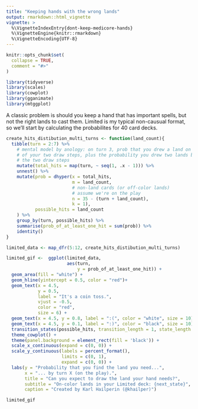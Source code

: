 ```yaml
---
title: "Keeping hands with the wrong lands"
output: rmarkdown::html_vignette
vignette: >
  %\VignetteIndexEntry{dont-keep-medicore-hands}
  %\VignetteEngine{knitr::rmarkdown}
  %\VignetteEncoding{UTF-8}
---
```


```r
knitr::opts_chunk$set(
  collapse = TRUE,
  comment = "#>"
)
```

```r
library(tidyverse)
library(scales)
library(cowplot)
library(gganimate)
library(mtggplot)
```

A classic problem is should you keep a hand that has important spells, but not
the right lands to cast them. Limited is my typical non-causual format, so 
we'll start by calculating the probabilites for 40 card decks.

```r
create_hits_distibution_multi_turns <- function(land_count){
  tibble(turn = 2:7) %>% 
    # mental model by anology: on turn 3, prob that you drew a land on either 
    # of your two draw steps, plus the probability you drew two lands between
    # the two draw steps
    mutate(total_hits = map(turn, ~ seq(1, .x - 1))) %>%
    unnest() %>%
    mutate(prob = dhyper(x = total_hits,
                         m = land_count,
                         # non-land cards (or off-color lands)
                         # assume we're on the play
                         n = 35 - (turn + land_count),
                         k = 1),
           possible_hits = land_count
    ) %>%
    group_by(turn, possible_hits) %>%
    summarise(prob_of_at_least_one_hit = sum(prob)) %>%
    identity()
}

```

```r
limited_data <- map_dfr(5:12, create_hits_distibution_multi_turns)
```

```r
limited_gif <-  ggplot(limited_data, 
                       aes(turn,  
                           y = prob_of_at_least_one_hit)) + 
  geom_area(fill = "white") +
  geom_hline(yintercept = 0.5, color = "red")+ 
  geom_text(x = 4.5, 
            y = 0.5, 
            label = "It's a coin toss.", 
            vjust = -0.5,
            color = "red",
            size = 6) +
  geom_text(x = 4.5, y = 0.8, label = ":(", color = "white", size = 10) + 
  geom_text(x = 4.5, y = 0.1, label = ":)", color = "black", size = 10) + 
  transition_states(possible_hits, transition_length = 1, state_length = 2) +
  theme_cowplot() +
  theme(panel.background = element_rect(fill = 'black')) +
  scale_x_continuous(expand = c(0, 0)) +
  scale_y_continuous(labels = percent_format(), 
                     limits = c(0, 1),
                     expand = c(0, 0)) +
  labs(y = "Probability that you find the land you need...", 
       x = "... by turn X (on the play).",
       title = "Can you expect to draw the land your hand needs?",
       subtitle = "On-color lands in your Limited deck: {next_state}",
       caption = "Created by Karl Hailperin (@khailper)")

limited_gif
```

